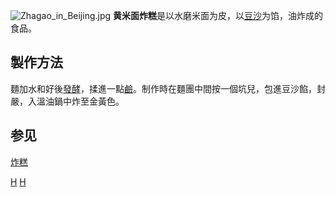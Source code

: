 [[File:Zhagao_in_Beijing.jpg|thumb]]
'''黄米面炸糕'''是以水磨米面为皮，以[[豆沙|豆沙]]为馅，油炸成的食品。

== 製作方法 ==
麵加水和好後[[發酵|發酵]]，揉進一點[[鹼|鹼]]。制作時在麵團中間按一個坑兒，包進豆沙餡，封嚴，入溫油鍋中炸至金黃色。

== 参见 ==
[[炸糕|炸糕]]

{{Dessert-stub}}
[[Category:京津小吃|H]]
[[Category:中式糕點|H]]